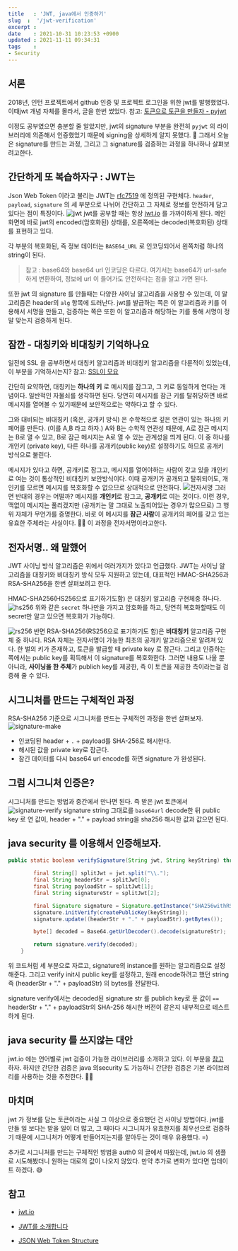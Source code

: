 ```yaml
---
title   : 'JWT, java에서 인증하기' 
slug  :  '/jwt-verification'
excerpt : 
date    : 2021-10-31 10:23:53 +0900
updated : 2021-11-11 09:34:31
tags    : 
- Security
---
```


## 서론 
2018년, 인턴 프로젝트에서 github 인증 및 프로젝트 로그인을 위한 jwt를 발행했었다. 이때jwt 개념 자체를 몰라서, 글을 한번 썼었다.  참고: [토큰으로 토큰을 만들자 - pyjwt](https://juneyr.dev/2018-01-28/making-token-pyjwt)

이정도 공부였으면 충분할 줄 알았지만, jwt의 signature 부분을 완전히 `pyjwt` 의 라이브러리에 의존해서 인증했었기 때문에 signing을 상세하게 알지 못했다. 👀 그래서 오늘은 signature를 만드는 과정, 그리고 그 signature를 검증하는 과정을 하나하나 살펴보려고한다. 

## 간단하게 또 복습하자구 : JWT는 
Json Web Token 이라고 불리는 JWT는 [rfc7519](https://datatracker.ietf.org/doc/html/rfc7519) 에 정의된 구현체다. `header`, `payload`, `signature` 의 세 부분으로 나뉘어 간단하고 그 자체로 정보를 안전하게 담고 있다는 점이 특징이다. 
![jwt](./jwt.008.png)
jwt를 공부할 때는 항상 [jwt.io](https://jwt.io) 를 가까이하게 된다. 메인화면에 바로 jwt의 encoded(암호화된) 상태를, 오른쪽에는 decoded(복호화된) 상태를 표현하고 있다. 

각 부분의 복호화된, 즉 정보 데이터는 `BASE64_URL` 로 인코딩되어서 왼쪽처럼 하나의 string이 된다.  
> 참고 : base64와 base64 url 인코딩은 다르다. 여기서는 base64가 url-safe하게 변환하여, 정보에 url 이 들어가도 안전하다는 점을 알고 가면 된다.

또한 jwt 의 signature 를 만들때는 다양한 사이닝 알고리즘을 사용할 수 있는데, 이 알고리즘은 header의 `alg` 항목에 드러난다. jwt를 발급하는 쪽은 이 알고리즘과 키를 이용해서 서명을 만들고, 검증하는 쪽은 또한 이 알고리즘과 해당하는 키를 통해 서명이 정말 맞는지 검증하게 된다. 

## 잠깐 - 대칭키와 비대칭키 기억하나요
일전에 SSL 을 공부하면서 대칭키 알고리즘과 비대칭키 알고리즘을 다룬적이 있었는데, 이 부분을 기억하시는지? 참고: [SSL이 모요](https://juneyr.dev/2019-10-08/ssl) 

간단히 요약하면, 대칭키는 **하나의 키** 로 메시지를 잠그고, 그 키로 동일하게 연다는 개념이다. 일반적인 자물쇠를 생각하면 된다. 당연히 메시지를 잠근 키를 탈취당하면 바로 메시지를 열어볼 수 있기때문에 보안적으로는 약하다고 할 수 있다. 

그와 대비되는 비대칭키 (혹은, 공개키 방식) 은 수학적으로 깊은 연관이 있는 하나의 키 페어를 만든다. (이를 A,B 라고 하자.) A와 B는 수학적 연관성 때문에, A로 잠근 메시지는 B로 열 수 있고, B로 잠근 메시지는 A로 열 수 있는 관계성을 띄게 된다. 이 중 하나를 개인키 (private key), 다른 하나를 공개키(public key)로 설정하기도 하므로 공개키 방식으로 불린다. 

메시지가 있다고 하면, 공개키로 잠그고, 메시지를 열어야하는 사람이 갖고 있을 개인키로 여는 것이 통상적인 비대칭키 보안방식이다. 이때 공개키가 공개되고 탈취되어도, 개인키를 모르면 메시지를 복호화할 수 없으므로 상대적으로 안전하다. 
![전자서명](./jwt.018.png) 
그러면 반대의 경우는 어떨까? 메시지를 **개인키**로 잠그고, **공개키**로 여는 것이다. 이런 경우, 맥없이 메시지는 풀리겠지만 (공개키는 말 그대로 노출되어있는 경우가 많으므로) 그 행위 자체가 무언가를 증명한다. 바로 이 메시지를 **잠근 사람**이 공개키의 페어를 갖고 있는 유효한 주체라는 사실이다. 🙋‍♀️ 이 과정을 전자서명이라고한다. 

## 전자서명.. 왜 말했어 
JWT 사이닝 방식 알고리즘은 위에서 여러가지가 있다고 언급했다. JWT는 사이닝 알고리즘을 대칭키와 비대칭키 방식 모두 지원하고 있는데, 대표적인 HMAC-SHA256과 RSA-SHA256을 한번 살펴보려고 한다. 

HMAC-SHA256(HS256으로 표기하기도함) 은 대칭키 알고리즘 구현체중 하나다. 
![hs256](./jwt.015.png) 
위와 같은 `secret` 하나만을 가지고 암호화를 하고, 당연히 복호화할때도 이 secret만 알고 있으면 복호화가 가능하다. 

![rs256](./jwt.016.png)
반면 RSA-SHA256(RS256으로 표기하기도 함)은 **비대칭키** 알고리즘 구현체 중 하나다. RSA 자체는 전자서명이 가능한 최초의 공개키 알고리즘으로 알려져 있다. 한 벌의 키가 존재하고, 토큰을 발급할 때 private key 로 잠근다. 그리고 인증하는 쪽에서는 public key를 획득해서 이 signature를 복호화한다. 그러면 내용도 나올 뿐 아니라, **사이닝을 한 주체**가 publich key를 제공한, 즉 이 토큰을 제공한 측이라는걸 검증해 줄 수 있다.

## 시그니처를 만드는 구체적인 과정 
RSA-SHA256 기준으로 시그니처를 만드는 구체적인 과정을 한번 살펴보자. 
![signature-make](./jwt.017.png) 

- 인코딩된 header + `.` + payload를 SHA-256로 해시한다. 
- 해시된 값을 private key로 잠근다. 
- 잠긴 데이터를 다시 base64 url encode를 하면 signature 가 완성된다. 

## 그럼 시그니처 인증은? 
시그니처를 만드는 방법과 중간에서 만나면 된다. 즉 받은 jwt 토큰에서 
![signature-verify](./jwt.022.png) signature string 그대로를 `base64url` decode한 뒤 public key 로 연 값이, header + "." + payload string을 sha256 해시한 값과 값으면 된다. 

## java security 를 이용해서 인증해보자. 

```java
public static boolean verifySignature(String jwt, String keyString) throws NoSuchAlgorithmException,
                                                                               InvalidKeyException, SignatureException, InvalidKeySpecException {
        final String[] splitJwt = jwt.split("\\.");
        final String headerStr = splitJwt[0];
        final String payloadStr = splitJwt[1];
        final String signatureStr = splitJwt[2];

        final Signature signature = Signature.getInstance("SHA256withRSA");
        signature.initVerify(createPublicKey(keyString));
        signature.update((headerStr + "." + payloadStr).getBytes());

        byte[] decoded = Base64.getUrlDecoder().decode(signatureStr);

        return signature.verify(decoded);
    }
```
위 코드처럼 세 부분으로 자르고, signature의 instance를 원하는 알고리즘으로 설정해준다. 그리고 verify init시 public key를 설정하고, 원래 encode하려고 했던 string 즉 (headerStr + "." + payloadStr) 의 bytes를 전달한다. 

signature verify에서는 decoded된 signature str 를 publich key로 푼 값이 `==` headerStr + "." + payloadStr의 SHA-256 해시한 버전이 같은지 내부적으로 테스트하게 된다. 

## java security 를 쓰지않는 대안 
jwt.io 에는 언어별로 jwt 검증이 가능한 라이브러리를 소개하고 있다. 이 부분을 [참고](https://jwt.io/libraries?language=Java) 하자. 하지만 간단한 검증은 java 의security 도 가능하니 간단한 검증은 기본 라이브러리를 사용하는 것을 추천한다. 🙋‍♀️ 

## 마치며 
jwt 가 정보를 담는 토큰이라는 사실 그 이상으로 중요했던 건 사이닝 방법이다. jwt를 만들 일 보다는 받을 일이 더 많고, 그 때마다 시그니처가 유효한지를 최우선으로 검증하기 때문에 시그니처가 어떻게 만들어지는지를 알아두는 것이 매우 유용했다. =) 

추가로 시그니처를 만드는 구체적인 방법을 auth0 의 글에서 따왔는데, jwt.io 의 샘플로 시도해봤더니 원하는 대로의 값이 나오지 않았다. 만약 추가로 변화가 있다면 업데이트 하겠다. 😅 

## 참고 
- [jwt.io](https://jwt.io) 

- [JWT를 소개합니다](https://meetup.toast.com/posts/239) 

- [JSON Web Token Structure](https://auth0.com/docs/security/tokens/json-web-tokens/json-web-token-structure)
